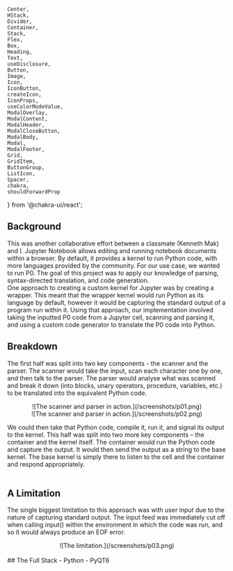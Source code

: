    Center,
    HStack,
    Divider,
    Container,
    Stack,
    Flex,
    Box,
    Heading,
    Text,
    useDisclosure,
    Button,
    Image,
    Icon,
    IconButton,
    createIcon,
    IconProps,
    useColorModeValue,
    ModalOverlay,
    ModalContent,
    ModalHeader,
    ModalCloseButton,
    ModalBody,
    Modal,
    ModalFooter,
    Grid,
    GridItem,
    ButtonGroup,
    ListIcon,
    Spacer,
    chakra,
    shouldForwardProp
} from '@chakra-ui/react';


## Background
This was another collaborative effort between a classmate (Kenneth Mak) and I. Jupyter Notebook allows editing and running notebook documents within a browser. By default, it provides a kernel to run Python code, with more languages provided by the community. For our use case, we wanted to run P0. The goal of this project was to apply our knowledge of parsing, syntax-directed translation, and code generation.
<br/>
One approach to creating a custom kernel for Jupyter was by creating a wrapper. This meant that the wrapper kernel would run Python as its language by default, however it would be capturing the standard output of a program run within it. Using that approach, our implementation involved taking the inputted P0 code from a Jupyter cell, scanning and parsing it, and using a custom code generator to translate the P0 code into Python. 
<br/>

## Breakdown
The first half was split into two key components - the scanner and the parser. The scanner would take the input, scan each character one by one, and then talk to the parser. The parser would analyse what was scanned and break it down (into blocks, unary operators, procedure, variables, etc.) to be translated into the equivalent Python code. 
<br/>
<Center
    pt={'1em'}
    gap={'3em'}
    direction={'row'}>
        <Center>
            ![The scanner and parser in action.](/screenshots/p01.png)
        </Center>
        <Center>
            ![The scanner and parser in action.](/screenshots/p02.png)
        </Center>
</Center>

We could then take that Python code, compile it, run it, and signal its output to the kernel. This half was split into two more key components – the container and the kernel itself. The container would run the Python code and capture the output. It would then send the output as a string to the base kernel. The base kernel is simply there to listen to the cell and the container and respond appropriately.
<br/>
<br/>
## A Limitation
The single biggest limitation to this approach was with user input due to the nature of capturing standard output. The input feed was immediately cut off when calling input() within the environment in which the code was run, and so it would always produce an EOF error.

<Center
    pt={'1em'}>
        ![The limitation.](/screenshots/p03.png)
</Center>
<br/>
## The Full Stack
<Flex
    py={1}
    px={{ base: '1.5em', sm: '1.5em', md: '2em', lg: '3em' }}>
    - Python
    - PyQT6
</Flex>